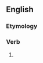 ==English==

===Etymology===
{{suffix|en|dream|eth}}

===Verb===
{{head|en|verb form}}

# {{en-archaic third-person singular of|dream}}